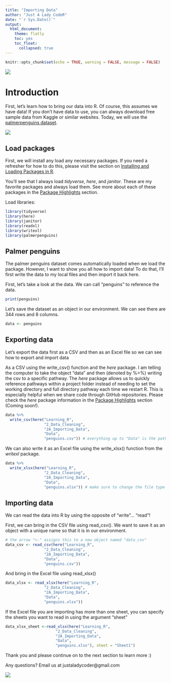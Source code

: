 ```yaml
---
title: "Importing Data"
author: "Just A Lady CodeR"
date: "`r Sys.Date()`"
output: 
  html_document:
    theme: flatly
    toc: yes
    toc_float:
      collapsed: true
---
```


```r
knitr::opts_chunk$set(echo = TRUE, warning = FALSE, message = FALSE)
```

![](https://i.imgur.com/pQnaXWb.png)

# Introduction

First, let's learn how to bring our data into R. Of course, this assumes we have data!
If you don't have data to use, you can always download free sample data from Kaggle or similar websites.
Today, we will use the [palmerpenguins dataset](https://allisonhorst.github.io/palmerpenguins/).

![](https://allisonhorst.github.io/palmerpenguins/logo.png)   


## Load packages

First, we will install any load any necessary packages. If you need a refresher for how to do this, please visit the section on [Installing and Loading Packages in R](https://rpubs.com/jamiekerlin/just-a-lady-coder-install-load-packages).


You'll see that I always load *tidyverse*, *here*, and *janitor*. These are my favorite packages and always load them. See more about each of these packages in the [Package Highlights](https://github.com/jamiekerlin/justaladycoder/tree/main/Learning_R/Package_Highlights) section.

Load libraries:

```r

library(tidyverse)
library(here)
library(janitor)
library(readxl)
library(writexl)
library(palmerpenguins)

```


## Palmer penguins
The palmer penguins dataset comes automatically loaded when we load the package. However, I want to show you all how to import data! To do that, I'll first write the data to my local files and then import it back here.

First, let's take a look at the data. We can call "penguins" to reference the data.

```r

print(penguins)

```

Let's save the dataset as an object in our environment. We can see there are 344 rows and 8 columns.

```r

data <- penguins

```

## Exporting data

Let's export the data first as a CSV and then as an Excel file so we can see how to export and import data

As a CSV using the write_csv() function and the *here* package. I am telling the computer to take the object "data" and then (denoted by %>%) writing the csv to a specific pathway. The *here* package allows us to quickly reference pathways within a project folder instead of needing to set the working directory and full directory pathway each time we restart R. This is especially helpful when we share code through GitHub repositories. Please check the *here* package information in the [Package Highlights](https://github.com/jamiekerlin/justaladycoder/tree/main/Learning_R/Package_Highlights) section (Coming soon!).
```r


data %>% 
  write_csv(here("Learning_R",
                 "2_Data_Cleaning",
                 "2A_Importing_Data",
                 "Data",
                 "penguins.csv")) # everything up to "Data" is the pathway and "penguins.csv" is the filename I am saving the data under

```

We can also write it as an Excel file using the write_xlsx() function from the *writexl* package.

```r

data %>% 
  write_xlsx(here("Learning_R",
                 "2_Data_Cleaning",
                 "2A_Importing_Data",
                 "Data",
                 "penguins.xlsx")) # make sure to change the file type in the file name!

```


## Importing data

We can read the data into R by using the opposite of "write"... "read"! 

First, we can bring in the CSV file using read_csv(). We want to save it as an object with a unique name so that it is in our environment.

```r

# the arrow "<-" assigns this to a new object named "data_csv"
data_csv <- read_csv(here("Learning_R",
                 "2_Data_Cleaning",
                 "2A_Importing_Data",
                 "Data",
                 "penguins.csv"))

```


And bring in the Excel file using read_xlsx()

```r

data_xlsx <- read_xlsx(here("Learning_R",
                 "2_Data_Cleaning",
                 "2A_Importing_Data",
                 "Data",
                 "penguins.xlsx"))

```


If the Excel file you are importing has more than one sheet, you can specify the sheets you want to read in using the argument "sheet"

```r

data_xlsx_sheet <-read_xlsx(here("Learning_R",
                      "2_Data_Cleaning",
                      "2A_Importing_Data",
                      "Data",
                      "penguins.xlsx"), sheet = "Sheet1")

```

Thank you and please continue on to the next section to learn more :)

Any questions? Email us at justaladycoder@gmail.com

![](https://i.imgur.com/pQnaXWb.png)